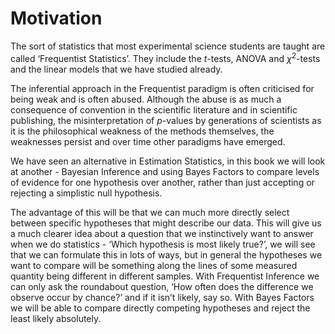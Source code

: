 # Motivation {#motivation}

The sort of statistics that most experimental science students are taught are called 'Frequentist Statistics'. They include the $t$-tests, ANOVA and $\chi^2$-tests and the linear models that we have studied already.

The inferential approach in the Frequentist paradigm is often criticised for being weak and is often abused. Although the abuse is as much a consequence of convention in the scientific literature and in scientific publishing, the misinterpretation of $p$-values by generations of scientists as it is the philosophical weakness of the methods themselves, the weaknesses persist and over time other paradigms have emerged.

We have seen an alternative in Estimation Statistics, in this book we will look at another - Bayesian Inference and using Bayes Factors to compare levels of evidence for one hypothesis over another, rather than just accepting or rejecting a simplistic null hypothesis. 

The advantage of this will be that we can much more directly select between specific hypotheses that might describe our data. This will give us a much clearer idea about a question that we instinctively want to answer when we do statistics - 'Which hypothesis is most likely true?', we will see that we can formulate this in lots of ways, but in general the hypotheses we want to compare will be something along the lines of some measured quantity being different in different samples.  With Frequentist Inference we can only ask the roundabout question, 'How often does the difference we observe occur by chance?' and if it isn't likely, say so. With Bayes Factors we will be able to compare directly competing hypotheses and reject the least likely absolutely.

